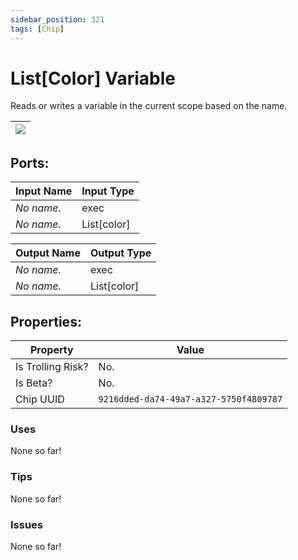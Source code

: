 ```yaml
---
sidebar_position: 321
tags: [Chip]
---
```


# List[Color] Variable


Reads or writes a variable in the current scope based on the name.

| ![](https://images-ext-2.discordapp.net/external/MPmIaQzlEPmgGWlgi-WxBBXt0Bjv_zWPkg1y1f_sy3s/https/www.recroomcircuits.com/image/circuit/absolute-value?width=206&height=108) |
|-----|

## Ports:

| Input Name | Input Type |
|-----------|-----------|
| *No name.* | exec |
| *No name.* | List[color] |

| Output Name | Output Type |
|-----------|-----------|
| *No name.* | exec |
| *No name.* | List[color] |

## Properties:

| Property  | Value |
|-------------------|-----------|
| Is Trolling Risk? | No. |
| Is Beta? | No. |
| Chip UUID | `9216dded-da74-49a7-a327-5750f4809787` |

### Uses

None so far!

### Tips

None so far!

### Issues

None so far!